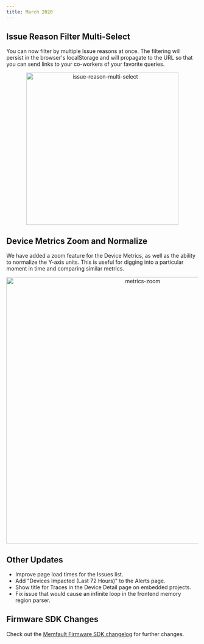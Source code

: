 ```yaml
---
title: March 2020
---
```


## Issue Reason Filter Multi-Select

You can now filter by multiple Issue reasons at once. The filtering will persist
in the browser's localStorage and will propagate to the URL so that you can send
links to your co-workers of your favorite queries.

<p align="center">
  <img
    width="400"
    src="/img/blog/2020-03-30-reason-multi-select-min.png"
    alt="issue-reason-multi-select"
  />
</p>

## Device Metrics Zoom and Normalize

We have added a zoom feature for the Device Metrics, as well as the ability to
normalize the Y-axis units. This is useful for digging into a particular moment
in time and comparing similar metrics.

<p align="center">
  <img
    width="700"
    src="/img/blog/2020-03-30-metrics-zoom.gif"
    alt="metrics-zoom"
  />
</p>

<!-- truncate -->

## Other Updates

- Improve page load times for the Issues list.
- Add "Devices Impacted (Last 72 Hours)" to the Alerts page.
- Show title for Traces in the Device Detail page on embedded projects.
- Fix issue that would cause an infinite loop in the frontend memory region
  parser.

## Firmware SDK Changes

Check out the
[Memfault Firmware SDK changelog](https://github.com/memfault/memfault-firmware-sdk/blob/master/CHANGES.md)
for further changes.
